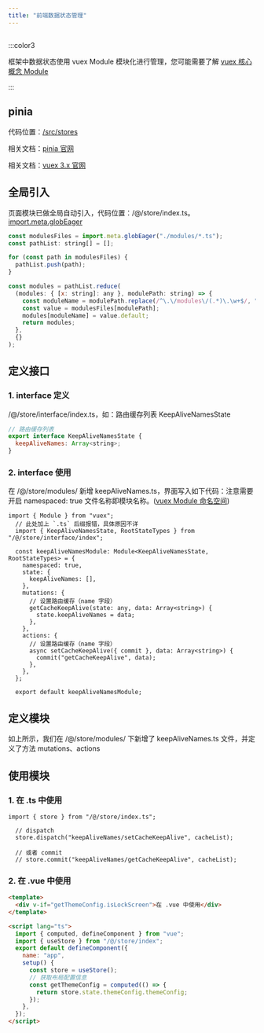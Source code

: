 ```yaml
---
title: "前端数据状态管理"
---
```



## 
:::color3
  
框架中数据状态使用 vuex Module 模块化进行管理，您可能需要了解 [vuex 核心概念 Module](https:_next.vuex.vuejs.org_zh_guide_modules)

:::

## pinia
代码位置：[/src/stores](#)

相关文档：[pinia 官网](https://pinia.vuejs.org/)

相关文档：[vuex 3.x 官网](https://v3.vuex.vuejs.org/zh/)

## 全局引入
页面模块已做全局自动引入，代码位置：/@/store/index.ts。[import.meta.globEager](https://vitejs.cn/guide/features.html#glob-import)

```javascript
const modulesFiles = import.meta.globEager("./modules/*.ts");
const pathList: string[] = [];

for (const path in modulesFiles) {
  pathList.push(path);
}

const modules = pathList.reduce(
  (modules: { [x: string]: any }, modulePath: string) => {
    const moduleName = modulePath.replace(/^\.\/modules\/(.*)\.\w+$/, "$1");
    const value = modulesFiles[modulePath];
    modules[moduleName] = value.default;
    return modules;
  },
  {}
);
```

## 定义接口
### 1. interface 定义
/@/store/interface/index.ts，如：路由缓存列表 KeepAliveNamesState

```javascript
// 路由缓存列表
export interface KeepAliveNamesState {
  keepAliveNames: Array<string>;
}
```

### 2. interface 使用
在 /@/store/modules/ 新增 keepAliveNames.ts，界面写入如下代码：注意需要开启 namespaced: true 文件名称即模块名称。([vuex Module 命名空间](https://next.vuex.vuejs.org/zh/guide/modules.html#%E5%91%BD%E5%90%8D%E7%A9%BA%E9%97%B4))

```vue
import { Module } from "vuex";
  // 此处加上 `.ts` 后缀报错，具体原因不详
  import { KeepAliveNamesState, RootStateTypes } from "/@/store/interface/index";

  const keepAliveNamesModule: Module<KeepAliveNamesState, RootStateTypes> = {
    namespaced: true,
    state: {
      keepAliveNames: [],
    },
    mutations: {
      // 设置路由缓存（name 字段）
      getCacheKeepAlive(state: any, data: Array<string>) {
        state.keepAliveNames = data;
      },
    },
    actions: {
      // 设置路由缓存（name 字段）
      async setCacheKeepAlive({ commit }, data: Array<string>) {
        commit("getCacheKeepAlive", data);
      },
    },
  };

  export default keepAliveNamesModule;
```

## 定义模块
如上所示，我们在 /@/store/modules/ 下新增了 keepAliveNames.ts 文件，并定义了方法 mutations、actions

## 使用模块
### 1. 在 .ts 中使用
```vue
import { store } from "/@/store/index.ts";

  // dispatch
  store.dispatch("keepAliveNames/setCacheKeepAlive", cacheList);

  // 或者 commit
  // store.commit("keepAliveNames/getCacheKeepAlive", cacheList);
```

### 2. 在 .vue 中使用
```html
<template>
  <div v-if="getThemeConfig.isLockScreen">在 .vue 中使用</div>
</template>

<script lang="ts">
  import { computed, defineComponent } from "vue";
  import { useStore } from "/@/store/index";
  export default defineComponent({
    name: "app",
    setup() {
      const store = useStore();
      // 获取布局配置信息
      const getThemeConfig = computed(() => {
        return store.state.themeConfig.themeConfig;
      });
    },
  });
</script>
```

